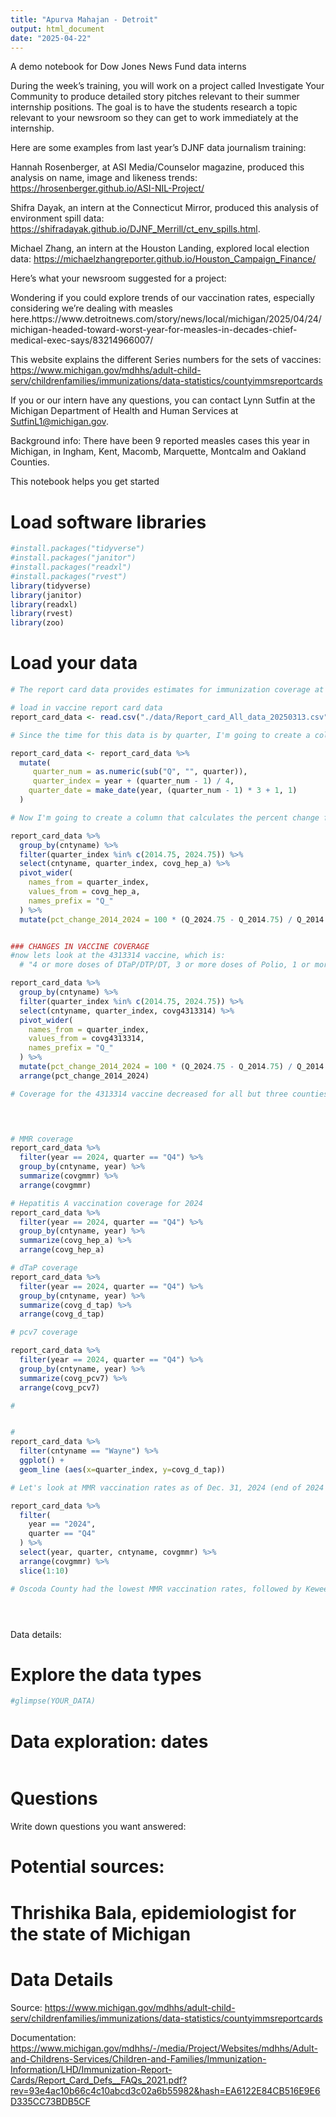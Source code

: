 ```yaml
---
title: "Apurva Mahajan - Detroit"
output: html_document
date: "2025-04-22"
---
```


A demo notebook for Dow Jones News Fund data interns

During the week's training, you will work on a project called Investigate Your Community to produce detailed story pitches relevant to their summer internship positions. The goal is to have the students research a topic relevant to your newsroom so they can get to work immediately at the internship.

Here are some examples from last year's DJNF data journalism training:

Hannah Rosenberger, at ASI Media/Counselor magazine, produced this analysis on name, image and likeness trends: <https://hrosenberger.github.io/ASI-NIL-Project/>

Shifra Dayak, an intern at the Connecticut Mirror, produced this analysis of environment spill data: <https://shifradayak.github.io/DJNF_Merrill/ct_env_spills.html>.

Michael Zhang, an intern at the Houston Landing, explored local election data: <https://michaelzhangreporter.github.io/Houston_Campaign_Finance/>

Here's what your newsroom suggested for a project:

Wondering if you could explore trends of our vaccination rates, especially considering we're dealing with measles here.https://www.detroitnews.com/story/news/local/michigan/2025/04/24/michigan-headed-toward-worst-year-for-measles-in-decades-chief-medical-exec-says/83214966007/

This website explains the different Series numbers for the sets of vaccines: <https://www.michigan.gov/mdhhs/adult-child-serv/childrenfamilies/immunizations/data-statistics/countyimmsreportcards>

If you or our intern have any questions, you can contact Lynn Sutfin at the Michigan Department of Health and Human Services at [SutfinL1\@michigan.gov](mailto:SutfinL1@michigan.gov){.email}.

Background info: There have been 9 reported measles cases this year in Michigan, in Ingham, Kent, Macomb, Marquette, Montcalm and Oakland Counties.

This notebook helps you get started

# Load software libraries

```r
#install.packages("tidyverse")
#install.packages("janitor")
#install.packages("readxl")
#install.packages("rvest")
library(tidyverse)
library(janitor)
library(readxl)
library(rvest)
library(zoo)

```

# Load your data

```r

# The report card data provides estimates for immunization coverage at the county level for vaccines recommended for children (19-35 months) and adolescent (13-17-year-olds)

# load in vaccine report card data
report_card_data <- read.csv("./data/Report_card_All_data_20250313.csv") %>% clean_names()

# Since the time for this data is by quarter, I'm going to create a column based on an index so I can plot this and analyze by time. 

report_card_data <- report_card_data %>% 
  mutate(
     quarter_num = as.numeric(sub("Q", "", quarter)),
     quarter_index = year + (quarter_num - 1) / 4,
    quarter_date = make_date(year, (quarter_num - 1) * 3 + 1, 1)
  )

# Now I'm going to create a column that calculates the percent change from 2010 Q4 to 2025 Q4. What counties have seen the highest changes in Hepatitis A vaccination coverage.

report_card_data %>% 
  group_by(cntyname) %>% 
  filter(quarter_index %in% c(2014.75, 2024.75)) %>% 
  select(cntyname, quarter_index, covg_hep_a) %>% 
  pivot_wider(
    names_from = quarter_index,
    values_from = covg_hep_a,
    names_prefix = "Q_"
  ) %>% 
  mutate(pct_change_2014_2024 = 100 * (Q_2024.75 - Q_2014.75) / Q_2014.75) %>% arrange(pct_change_2014_2024)


### CHANGES IN VACCINE COVERAGE 
#now lets look at the 4313314 vaccine, which is: 
  # "4 or more doses of DTaP/DTP/DT, 3 or more doses of Polio, 1 or more dose of MMR, 3 or more doses of Hib, 3 ore more doses of HepB, 1 or more dose of Varicella, 4 or more doses of PCV" 

report_card_data %>% 
  group_by(cntyname) %>% 
  filter(quarter_index %in% c(2014.75, 2024.75)) %>% 
  select(cntyname, quarter_index, covg4313314) %>% 
  pivot_wider(
    names_from = quarter_index,
    values_from = covg4313314,
    names_prefix = "Q_"
  ) %>% 
  mutate(pct_change_2014_2024 = 100 * (Q_2024.75 - Q_2014.75) / Q_2014.75) %>% 
  arrange(pct_change_2014_2024)

# Coverage for the 4313314 vaccine decreased for all but three counties in Michigan. 
  



# MMR coverage 
report_card_data %>% 
  filter(year == 2024, quarter == "Q4") %>% 
  group_by(cntyname, year) %>%
  summarize(covgmmr) %>% 
  arrange(covgmmr)

# Hepatitis A vaccination coverage for 2024
report_card_data %>% 
  filter(year == 2024, quarter == "Q4") %>% 
  group_by(cntyname, year) %>%
  summarize(covg_hep_a) %>% 
  arrange(covg_hep_a)

# dTaP coverage
report_card_data %>% 
  filter(year == 2024, quarter == "Q4") %>% 
  group_by(cntyname, year) %>%
  summarize(covg_d_tap) %>% 
  arrange(covg_d_tap)

# pcv7 coverage

report_card_data %>% 
  filter(year == 2024, quarter == "Q4") %>% 
  group_by(cntyname, year) %>%
  summarize(covg_pcv7) %>% 
  arrange(covg_pcv7)

# 


# 
report_card_data %>% 
  filter(cntyname == "Wayne") %>% 
  ggplot() +
  geom_line (aes(x=quarter_index, y=covg_d_tap))
```

```r

# Let's look at MMR vaccination rates as of Dec. 31, 2024 (end of 2024 Q4)

report_card_data %>% 
  filter(
    year == "2024",
    quarter == "Q4"
  ) %>% 
  select(year, quarter, cntyname, covgmmr) %>% 
  arrange(covgmmr) %>% 
  slice(1:10)

# Oscoda County had the lowest MMR vaccination rates, followed by Keweenaw, Gladwin, Mackinac and Salinac. None of these counties saw measles cases in 2025.





```

Data details:

# Explore the data types

```r

#glimpse(YOUR_DATA)


```

# Data exploration: dates

```r

```

# Questions

Write down questions you want answered:

# Potential sources:

# Thrishika Bala, epidemiologist for the state of Michigan

# Data Details

Source: <https://www.michigan.gov/mdhhs/adult-child-serv/childrenfamilies/immunizations/data-statistics/countyimmsreportcards>

Documentation: <https://www.michigan.gov/mdhhs/-/media/Project/Websites/mdhhs/Adult-and-Childrens-Services/Children-and-Families/Immunization-Information/LHD/Immunization-Report-Cards/Report_Card_Defs__FAQs_2021.pdf?rev=93e4ac10b66c4c10abcd3c02a6b55982&hash=EA6122E84CB516E9E6D335CC73BDB5CF>
